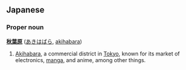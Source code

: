 == Japanese ==
=== Proper noun ===
'''[[秋]][[葉]][[原]]''' ([[あきはばら]], [[akihabara]])

# [[Akihabara]], a commercial district in [[Tokyo]], known for its market of electronics, [[manga]], and anime, among other things.